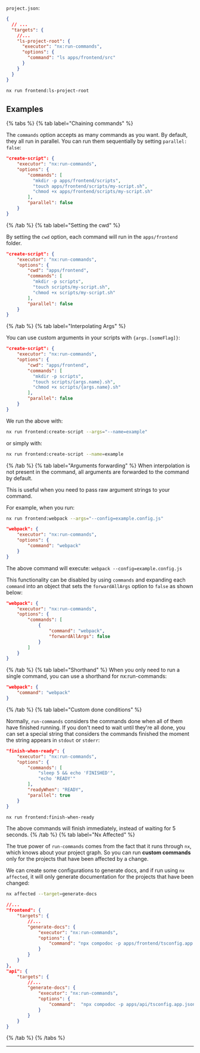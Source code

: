 `project.json`:

```json
{
  // ...
  "targets": {
    //...
    "ls-project-root": {
      "executor": "nx:run-commands",
      "options": {
        "command": "ls apps/frontend/src"
      }
    }
  }
}
```

```bash
nx run frontend:ls-project-root
```

## Examples

{% tabs %}
{% tab label="Chaining commands" %}

The `commands` option accepts as many commands as you want. By default, they all run in parallel.
You can run them sequentially by setting `parallel: false`:

```json
"create-script": {
    "executor": "nx:run-commands",
    "options": {
        "commands": [
          "mkdir -p apps/frontend/scripts",
          "touch apps/frontend/scripts/my-script.sh",
          "chmod +x apps/frontend/scripts/my-script.sh"
        ],
        "parallel": false
    }
}
```

{% /tab %}
{% tab label="Setting the cwd" %}

By setting the `cwd` option, each command will run in the `apps/frontend` folder.

```json
"create-script": {
    "executor": "nx:run-commands",
    "options": {
        "cwd": "apps/frontend",
        "commands": [
          "mkdir -p scripts",
          "touch scripts/my-script.sh",
          "chmod +x scripts/my-script.sh"
        ],
        "parallel": false
    }
}
```

{% /tab %}
{% tab label="Interpolating Args" %}

You can use custom arguments in your scripts with `{args.[someFlag]}`:

```json
"create-script": {
    "executor": "nx:run-commands",
    "options": {
        "cwd": "apps/frontend",
        "commands": [
          "mkdir -p scripts",
          "touch scripts/{args.name}.sh",
          "chmod +x scripts/{args.name}.sh"
        ],
        "parallel": false
    }
}
```

We run the above with:

```bash
nx run frontend:create-script --args="--name=example"
```

or simply with:

```bash
nx run frontend:create-script --name=example
```

{% /tab %}
{% tab label="Arguments forwarding" %}
When interpolation is not present in the command, all arguments are forwarded to the command by default.

This is useful when you need to pass raw argument strings to your command.

For example, when you run:

```bash
nx run frontend:webpack --args="--config=example.config.js"
```

```json
"webpack": {
    "executor": "nx:run-commands",
    "options": {
        "command": "webpack"
    }
}
```

The above command will execute: `webpack --config=example.config.js`

This functionality can be disabled by using `commands` and expanding each `command` into an object
that sets the `forwardAllArgs` option to `false` as shown below:

```json
"webpack": {
    "executor": "nx:run-commands",
    "options": {
        "commands": [
            {
                "command": "webpack",
                "forwardAllArgs": false
            }
        ]
    }
}
```

{% /tab %}
{% tab label="Shorthand" %}
When you only need to run a single command, you can use a shorthand for nx:run-commands:

```json
"webpack": {
    "command": "webpack"
}
```

{% /tab %}
{% tab label="Custom done conditions" %}

Normally, `run-commands` considers the commands done when all of them have finished running. If you don't need to wait until they're all done, you can set a special string that considers the commands finished the moment the string appears in `stdout` or `stderr`:

```json
"finish-when-ready": {
    "executor": "nx:run-commands",
    "options": {
        "commands": [
            "sleep 5 && echo 'FINISHED'",
            "echo 'READY'"
        ],
        "readyWhen": "READY",
        "parallel": true
    }
}
```

```bash
nx run frontend:finish-when-ready
```

The above commands will finish immediately, instead of waiting for 5 seconds.
{% /tab %}
{% tab label="Nx Affected" %}

The true power of `run-commands` comes from the fact that it runs through `nx`, which knows about your project graph. So you can run **custom commands** only for the projects that have been affected by a change.

We can create some configurations to generate docs, and if run using `nx affected`, it will only generate documentation for the projects that have been changed:

```bash
nx affected --target=generate-docs
```

```json
//...
"frontend": {
    "targets": {
        //...
        "generate-docs": {
            "executor": "nx:run-commands",
            "options": {
                "command": "npx compodoc -p apps/frontend/tsconfig.app.json"
            }
        }
    }
},
"api": {
    "targets": {
        //...
        "generate-docs": {
            "executor": "nx:run-commands",
            "options": {
                "command":  "npx compodoc -p apps/api/tsconfig.app.json"
            }
        }
    }
}
```

{% /tab %}
{% /tabs %}

---
